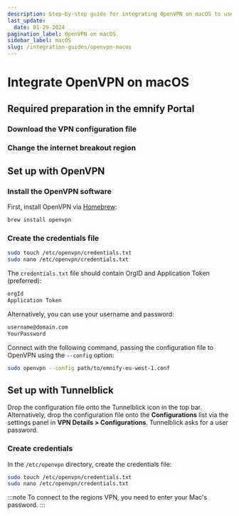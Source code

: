 ```yaml
---
description: Step-by-step guide for integrating OpenVPN on macOS to use on devices with emnify eSIMs.
last_update: 
  date: 01-29-2024
pagination_label: OpenVPN on macOS
sidebar_label: macOS
slug: /integration-guides/openvpn-macos
---
```


# Integrate OpenVPN on macOS


<OpenVpnIntroductionPartial />

## Required preparation in the emnify Portal

<PortalPreparationSummaryPartial />

### Download the VPN configuration file

<DownloadConfigInstructionsPartial
  imageSrc="macos"
  operatingSystem="macOS"
/>

### Change the internet breakout region

<ChangeBreakoutRegionInstructionsPartial />

## Set up with OpenVPN

### Install the OpenVPN software

First, install OpenVPN via [Homebrew](https://formulae.brew.sh/formula/openvpn):

```bash
brew install openvpn
```

### Create the credentials file

```bash
sudo touch /etc/openvpn/credentials.txt
sudo nano /etc/openvpn/credentials.txt
```

The `credentials.txt` file should contain OrgID and Application Token (preferred):

```txt
orgId
Application Token
```

Alternatively, you can use your username and password:

```txt
username@domain.com
YourPassword
```

Connect with the following command, passing the configuration file to OpenVPN using the `--config` option:

```bash
sudo openvpn --config path/to/emnify-eu-west-1.conf
```

## Set up with Tunnelblick

Drop the configuration file onto the Tunnelblick icon in the top bar.
Alternatively, drop the configuration file onto the **Configurations** list via the settings panel in
**VPN Details <span aria-label="and then">></span> Configurations**.
Tunnelblick asks for a user password.

### Create credentials

In the `/etc/openvpn` directory, create the credentials file:

```bash
sudo touch /etc/openvpn/credentials.txt
sudo nano /etc/openvpn/credentials.txt
```

:::note
To connect to the regions VPN, you need to enter your Mac's password.
:::
